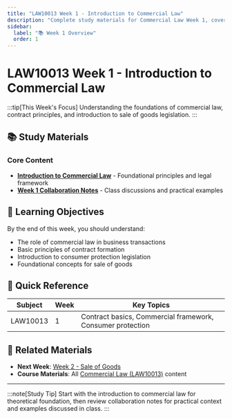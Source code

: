```yaml
---
title: "LAW10013 Week 1 - Introduction to Commercial Law"
description: "Complete study materials for Commercial Law Week 1, covering foundational principles and sale of goods basics"
sidebar:
  label: "📚 Week 1 Overview"
  order: 1
---
```


# LAW10013 Week 1 - Introduction to Commercial Law

:::tip[This Week's Focus]
Understanding the foundations of commercial law, contract principles, and introduction to sale of goods legislation.
:::

## 📚 Study Materials

### Core Content
- [**Introduction to Commercial Law**](./law10013-week1-intro-commercial-law) - Foundational principles and legal framework
- [**Week 1 Collaboration Notes**](./law10013-week1-week-1-collab-notes) - Class discussions and practical examples

## 🎯 Learning Objectives

By the end of this week, you should understand:
- The role of commercial law in business transactions
- Basic principles of contract formation
- Introduction to consumer protection legislation
- Foundational concepts for sale of goods

## 📝 Quick Reference

| **Subject** | **Week** | **Key Topics** |
|-------------|----------|----------------|
| LAW10013 | 1 | Contract basics, Commercial framework, Consumer protection |

## 🔗 Related Materials

- **Next Week**: [Week 2 - Sale of Goods](./law10013-week2)
- **Course Materials**: All [Commercial Law (LAW10013)](/law10013-week1-intro-commercial-law) content

---

:::note[Study Tip]
Start with the introduction to commercial law for theoretical foundation, then review collaboration notes for practical context and examples discussed in class.
:::
